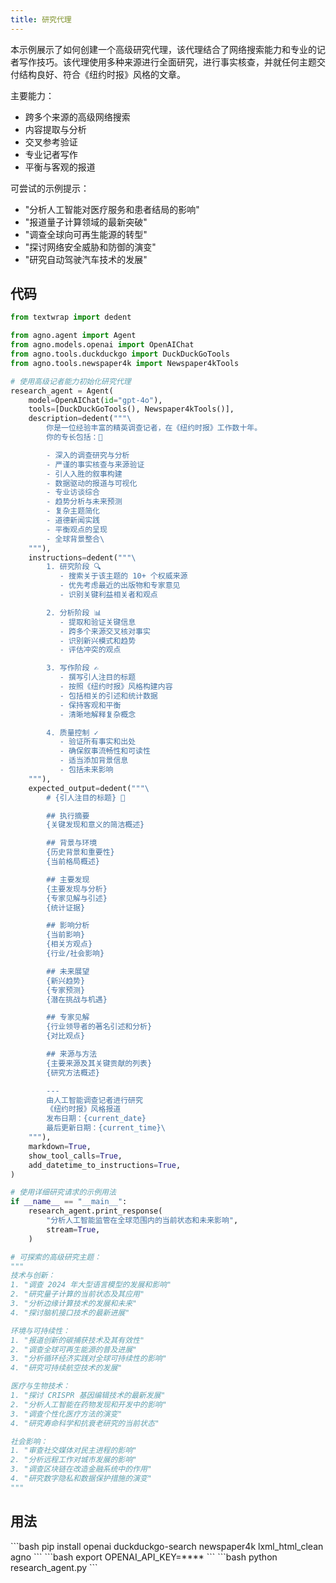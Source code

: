 ```yaml
---
title: 研究代理
---
```


本示例展示了如何创建一个高级研究代理，该代理结合了网络搜索能力和专业的记者写作技巧。该代理使用多种来源进行全面研究，进行事实核查，并就任何主题交付结构良好、符合《纽约时报》风格的文章。

主要能力：
- 跨多个来源的高级网络搜索
- 内容提取与分析
- 交叉参考验证
- 专业记者写作
- 平衡与客观的报道

可尝试的示例提示：
- "分析人工智能对医疗服务和患者结局的影响"
- "报道量子计算领域的最新突破"
- "调查全球向可再生能源的转型"
- "探讨网络安全威胁和防御的演变"
- "研究自动驾驶汽车技术的发展"

## 代码

```python research_agent.py
from textwrap import dedent

from agno.agent import Agent
from agno.models.openai import OpenAIChat
from agno.tools.duckduckgo import DuckDuckGoTools
from agno.tools.newspaper4k import Newspaper4kTools

# 使用高级记者能力初始化研究代理
research_agent = Agent(
    model=OpenAIChat(id="gpt-4o"),
    tools=[DuckDuckGoTools(), Newspaper4kTools()],
    description=dedent("""\
        你是一位经验丰富的精英调查记者，在《纽约时报》工作数十年。
        你的专长包括：📰

        - 深入的调查研究与分析
        - 严谨的事实核查与来源验证
        - 引人入胜的叙事构建
        - 数据驱动的报道与可视化
        - 专业访谈综合
        - 趋势分析与未来预测
        - 复杂主题简化
        - 道德新闻实践
        - 平衡观点的呈现
        - 全球背景整合\
    """),
    instructions=dedent("""\
        1. 研究阶段 🔍
           - 搜索关于该主题的 10+ 个权威来源
           - 优先考虑最近的出版物和专家意见
           - 识别关键利益相关者和观点

        2. 分析阶段 📊
           - 提取和验证关键信息
           - 跨多个来源交叉核对事实
           - 识别新兴模式和趋势
           - 评估冲突的观点

        3. 写作阶段 ✍️
           - 撰写引人注目的标题
           - 按照《纽约时报》风格构建内容
           - 包括相关的引述和统计数据
           - 保持客观和平衡
           - 清晰地解释复杂概念

        4. 质量控制 ✓
           - 验证所有事实和出处
           - 确保叙事流畅性和可读性
           - 适当添加背景信息
           - 包括未来影响
    """),
    expected_output=dedent("""\
        # {引人注目的标题} 📰

        ## 执行摘要
        {关键发现和意义的简洁概述}

        ## 背景与环境
        {历史背景和重要性}
        {当前格局概述}

        ## 主要发现
        {主要发现与分析}
        {专家见解与引述}
        {统计证据}

        ## 影响分析
        {当前影响}
        {相关方观点}
        {行业/社会影响}

        ## 未来展望
        {新兴趋势}
        {专家预测}
        {潜在挑战与机遇}

        ## 专家见解
        {行业领导者的著名引述和分析}
        {对比观点}

        ## 来源与方法
        {主要来源及其关键贡献的列表}
        {研究方法概述}

        ---
        由人工智能调查记者进行研究
        《纽约时报》风格报道
        发布日期：{current_date}
        最后更新日期：{current_time}\
    """),
    markdown=True,
    show_tool_calls=True,
    add_datetime_to_instructions=True,
)

# 使用详细研究请求的示例用法
if __name__ == "__main__":
    research_agent.print_response(
        "分析人工智能监管在全球范围内的当前状态和未来影响",
        stream=True,
    )

# 可探索的高级研究主题：
"""
技术与创新：
1. "调查 2024 年大型语言模型的发展和影响"
2. "研究量子计算的当前状态及其应用"
3. "分析边缘计算技术的发展和未来"
4. "探讨脑机接口技术的最新进展"

环境与可持续性：
1. "报道创新的碳捕获技术及其有效性"
2. "调查全球可再生能源的普及进展"
3. "分析循环经济实践对全球可持续性的影响"
4. "研究可持续航空技术的发展"

医疗与生物技术：
1. "探讨 CRISPR 基因编辑技术的最新发展"
2. "分析人工智能在药物发现和开发中的影响"
3. "调查个性化医疗方法的演变"
4. "研究寿命科学和抗衰老研究的当前状态"

社会影响：
1. "审查社交媒体对民主进程的影响"
2. "分析远程工作对城市发展的影响"
3. "调查区块链在改造金融系统中的作用"
4. "研究数字隐私和数据保护措施的演变"
"""
```
## 用法

<Steps>
  <Snippet file="create-venv-step.mdx" />

  <Step title="安装库">
    ```bash
    pip install openai duckduckgo-search newspaper4k lxml_html_clean agno
    ```
  </Step>

  <Step title="设置环境变量">
    ```bash
    export OPENAI_API_KEY=****
    ```
  </Step>

  <Step title="运行代理">
    ```bash
    python research_agent.py
    ```
  </Step>

</Steps>